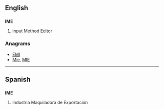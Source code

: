 ==English==
{{wikipedia|Input method editor}}

==={{initialism|en}}===
'''IME'''

# Input Method Editor

===Anagrams===
* [[EMI#English|EMI]]
* [[Mie#English|Mie]], [[MIE#English|MIE]]

----

==Spanish==

==={{initialism|es}}===
'''IME'''

# Industria Maquiladora de Exportación